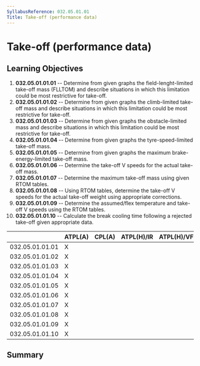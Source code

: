 ```yaml
---
SyllabusReference: 032.05.01.01
Title: Take-off (performance data)
---
```


# Take-off (performance data)

## Learning Objectives

1.  **032.05.01.01.01** -- Determine from given graphs the field-lenght-limited
    take-off mass (FLLTOM) and describe situations in which this limitation
    could be most restrictive for take-off.
2.  **032.05.01.01.02** -- Determine from given graphs the climb-limited
    take-off mass and describe situations in which this limitation could be most
    restrictive for take-off.
3.  **032.05.01.01.03** -- Determine from given graphs the obstacle-limited mass
    and describe situations in which this limitation could be most restrictive
    for take-off.
4.  **032.05.01.01.04** -- Determine from given graphs the tyre-speed-limited
    take-off mass.
5.  **032.05.01.01.05** -- Determine from given graphs the maximum
    brake-energy-limited take-off mass.
6.  **032.05.01.01.06** -- Determine the take-off V speeds for the actual
    take-off mass.
7.  **032.05.01.01.07** -- Determine the maximum take-off mass using given RTOM
    tables.
8.  **032.05.01.01.08** -- Using RTOM tables, determine the take-off V speeds
    for the actual take-off weight using appropriate corrections.
9.  **032.05.01.01.09** -- Determine the assumed/flex temperature and take-off V
    speeds using the RTOM tables.
10. **032.05.01.01.10** -- Calculate the break cooling time following a rejected
    take-off given appropriate data.

|                 | ATPL(A) | CPL(A) | ATPL(H)/IR | ATPL(H)/VFR | CPL(H) | IR  | CBIR(A) |
| --------------- | ------- | ------ | ---------- | ----------- | ------ | --- | ------- |
| 032.05.01.01.01 | X       |        |            |             |        |     |         |
| 032.05.01.01.02 | X       |        |            |             |        |     |         |
| 032.05.01.01.03 | X       |        |            |             |        |     |         |
| 032.05.01.01.04 | X       |        |            |             |        |     |         |
| 032.05.01.01.05 | X       |        |            |             |        |     |         |
| 032.05.01.01.06 | X       |        |            |             |        |     |         |
| 032.05.01.01.07 | X       |        |            |             |        |     |         |
| 032.05.01.01.08 | X       |        |            |             |        |     |         |
| 032.05.01.01.09 | X       |        |            |             |        |     |         |
| 032.05.01.01.10 | X       |        |            |             |        |     |         |

## Summary
